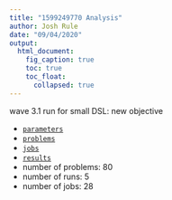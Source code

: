 ```yaml
---
title: "1599249770 Analysis"
author: Josh Rule
date: "09/04/2020"
output:
  html_document:
    fig_caption: true
    toc: true
    toc_float:
      collapsed: true
---
```


wave 3.1 run for small DSL: new objective

- [`parameters`](./parameters.toml)
- [`problems`](./problems.txt)
- [`jobs`](./job.txt)
- [`results`](./results.csv)
- number of problems: 80
- number of runs: 5
- number of jobs: 28
